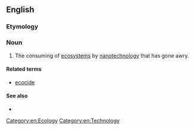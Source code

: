 ==English==

===Etymology===
{{confix|en|eco|phagy}}

===Noun===
{{en-noun|-}}

# The consuming of [[ecosystems]] by [[nanotechnology]] that has gone awry.

====Related terms====
* [[ecocide]]

====See also====
* {{l|en|grey goo}}

[[Category:en:Ecology]]
[[Category:en:Technology]]